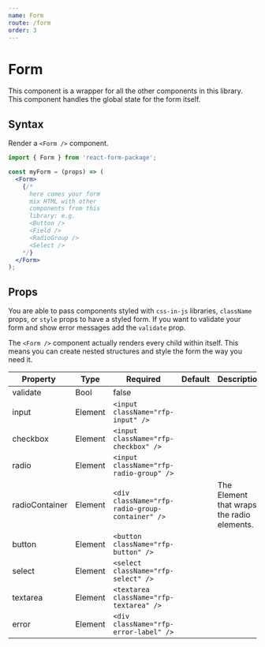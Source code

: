 ```yaml
---
name: Form
route: /form
order: 3
---
```



# Form

This component is a wrapper for all the other components in this library. This component handles the global state for the form itself.

## Syntax

Render a `<Form />` component.

```jsx
import { Form } from 'react-form-package';

const myForm = (props) => (
  <Form>
    {/*
      here comes your form
      mix HTML with other
      components from this
      library: e.g.
      <Button />
      <Field />
      <RadioGroup />
      <Select />
    */}
  </Form>
);
```

## Props

You are able to pass components styled with `css-in-js` libraries, `className` props, or `style` props to have a styled form. If you want to validate your form and show error messages add the `validate` prop.

The `<Form />` component actually renders every child within itself. This means you can create nested structures and style the form the way you need it.

Property | Type | Required | Default | Description
---|---|---|---|---
validate| Bool | false | |
input | Element |  `<input className="rfp-input" />` | |
checkbox | Element |  `<input className="rfp-checkbox" />` | |
radio | Element |  `<input className="rfp-radio-group" />` | |
radioContainer | Element |  `<div className="rfp-radio-group-container" />` | | The Element that wraps the radio elements.
button | Element |  `<button className="rfp-button" />` | |
select | Element |  `<select className="rfp-select" />` | |
textarea | Element | `<textarea className="rfp-textarea" />` | |
error | Element | `<div className="rfp-error-label" />` | |


